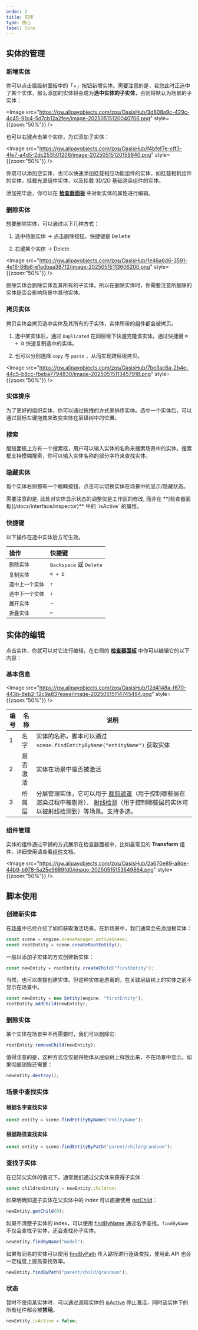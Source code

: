 ```yaml
---
order: 3
title: 实体
type: 核心
label: Core
---
```


## 实体的管理

### 新增实体

你可以点击层级树面板中的「+」按钮新增实体。需要注意的是，若您此时正选中了某个实体，那么添加的实体将会成为**选中实体的子实体**，否则将默认为场景的子实体：

<Image
  src="https://gw.alipayobjects.com/zos/OasisHub/3d808a9c-429c-4c45-91c4-5d7cb12a2fee/image-20250515120040706.png"  style={{zoom:"50%"}}  />

也可以右键点击某个实体，为它添加子实体：

<Image
  src="https://gw.alipayobjects.com/zos/OasisHub/f4bfef7e-cff3-4fe7-a4d5-2dc253501206/image-20250515120159840.png"  style={{zoom:"50%"}}  />

你既可以添加空实体，也可以快速添加挂载相应功能组件的实体，如挂载相机组件的实体，挂载光源组件实体，以及挂载 3D/2D 基础渲染组件的实体。

添加完毕后，你可以在 **[检查器面板](/docs/interface/inspector)** 中对新实体的属性进行编辑。

### 删除实体

想要删除实体，可以通过以下几种方式：

1. 选中待删实体 -> 点击删除按钮，快捷键是 <Kbd>Delete</Kbd> 

2. 右键某个实体 -> Delete

<Image
  src="https://gw.alipayobjects.com/zos/OasisHub/1e46a6d6-3591-4e16-88b6-e1adbaa38712/image-20250515113606200.png"  style={{zoom:"50%"}}  />

<Callout type="warning">
  删除实体会删除实体及其所有的子实体。所以在删除实体时，你需要注意所删除的实体是否会影响场景中其他实体。
</Callout>

### 拷贝实体

拷贝实体会拷贝选中实体及其所有的子实体，实体所带的组件都会被拷贝。

1. 选中某实体后，通过 `Duplicated` 在同层级下快速克隆该实体，通过快捷键 <Kbd>⌘ + D</Kbd> 快速复制选中的实体。

2. 也可以分别选择 `copy` 与 `paste` ，从而实现跨层级拷贝。

<Image
  src="https://gw.alipayobjects.com/zos/OasisHub/7be3ac6a-2b4e-44c5-b8cc-fbeba7794830/image-20250515113457918.png"  style={{zoom:"50%"}}  />

### 实体排序

为了更好的组织实体，你可以通过拖拽的方式来排序实体。选中一个实体后，可以通过鼠标左键拖拽来改变实体在层级树中的位置。

### 搜索

层级面板上方有一个搜索框，用户可以输入实体的名称来搜索场景中的实体。搜索框支持模糊搜索，你可以输入实体名称的部分字符来查找实体。

### 隐藏实体

每个实体右侧都有一个眼睛按钮，点击可以切换实体在场景中的显示/隐藏状态。

<Callout type="info">
需要注意的是, 此处对实体显示状态的调整仅是工作区的修改, 而非在 **[检查器面板](/docs/interface/inspector)** 中的 `isActive` 的属性。
</Callout>

### 快捷键

以下操作在选中实体后方可生效。

| 操作             | 快捷键                                    |
| :--------------- | :---------------------------------------- |
| `删除实体`       | <Kbd>Backspace</Kbd> 或 <Kbd>Delete</Kbd> |
| `复制实体`       | <Kbd>⌘ + D</Kbd>                          |
| `选中上一个实体` | <Kbd>↑</Kbd>                              |
| `选中下一个实体` | <Kbd>↓</Kbd>                              |
| `展开实体`       | <Kbd>→</Kbd>                              |
| `折叠实体`       | <Kbd>←</Kbd>                              |

## 实体的编辑

点击实体，你就可以对它进行编辑，在右侧的 **[检查器面板](/docs/interface/inspector)** 中你可以编辑它的以下内容：

### 基本信息

<Image
  src="https://gw.alipayobjects.com/zos/OasisHub/12d4148a-f670-443b-8eb2-12c9a837eaea/image-20250515114745494.png"  style={{zoom:"50%"}}  />

| 编号 | 名称     | 说明                                                         |
| ---- | -------- | ------------------------------------------------------------ |
| 1    | 名字     | 实体的名称，脚本可以通过 `scene.findEntityByName("entityName")` 获取实体 |
| 2    | 是否激活 | 实体在场景中是否被激活                                       |
| 3    | 所属层   | 分层管理实体，它可以用于  [裁剪遮罩](/docs/graphics/camera/component/#裁剪遮罩)（用于控制哪些层在渲染过程中被剔除）、 [射线检测](/docs/physics/manager/#使用射线检测)（用于控制哪些层的实体可以被射线检测到）等场景。支持多选。 |

### 组件管理

实体的组件通过平铺的方式展示在检查器面板中，比如最常见的 **Transform** 组件，详细使用请查看[组件](/docs/core/component)文档。

<Image
  src="https://gw.alipayobjects.com/zos/OasisHub/2a670e89-a8de-44b9-b978-5a25e9689fd0/image-20250515153549864.png"
    style={{zoom:"50%"}}
/>

## 脚本使用

### 创建新实体

在[场景](/docs/core/scene)中已经介绍了如何获取激活场景。在新场景中，我们通常会先添加根实体：

```typescript
const scene = engine.sceneManager.activeScene;
const rootEntity = scene.createRootEntity();
```

一般以添加子实体的方式创建新实体：

```typescript
const newEntity = rootEntity.createChild("firstEntity");
```

当然，也可以直接创建实体。但这种实体是游离的，在关联层级树上的实体之前不显示在场景中。

```typescript
const newEntity = new Entity(engine, "firstEntity");
rootEntity.addChild(newEntity);
```

### 删除实体

某个实体在场景中不再需要时，我们可以删除它:

```typescript
rootEntity.removeChild(newEntity);
```

值得注意的是，这种方式仅仅是将物体从层级树上释放出来，不在场景中显示。如果彻底销毁还需要：

```typescript
newEntity.destroy();
```
### 场景中查找实体

#### 根据名字查找实体

  ```typescript
  const entity = scene.findEntityByName("entityName");
  ```
#### 根据路径查找实体

  ```typescript
  const entity = scene.findEntityByPath("parent/child/grandson");
  ```


### 查找子实体

在已知父实体的情况下，通常我们通过父实体来获得子实体：

```typescript
const childrenEntity = newEntity.children;
```

如果明确知道子实体在父实体中的 _index_ 可以直接使用 [getChild](/apis/core/#Entity-getChild)：

```typescript
newEntity.getChild(0);
```

如果不清楚子实体的 index，可以使用 [findByName](/apis/core/#Entity-findByName) 通过名字查找。`findByName` 不仅会查找子实体，还会查找孙子实体。

```typescript
newEntity.findByName("model");
```

如果有同名的实体可以使用 [findByPath](/apis/core/#Entity-findByPath) 传入路径进行逐级查找，使用此 API 也会一定程度上提高查找效率。

```typescript
newEntity.findByPath("parent/child/grandson");
```

### 状态

暂时不使用某实体时，可以通过调用实体的 [isActive](/apis/core/#Entity-isActive) 停止激活，同时该实体下的所有组件都会被**禁用**。

```typescript
newEntity.isActive = false;
```
